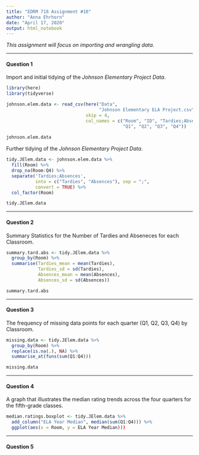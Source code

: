 ---
title: "EDRM 718 Assignment #10"
author: "Anna Ehrhorn"
date: "April 17, 2020"
output: html_notebook
---

*This assignment will focus on importing and wrangling data.*


***
#### Question 1

Import and initial tidying of the *Johnson Elementary Project Data*.

```{r}
library(here)
library(tidyverse)

johnson.elem.data <- read_csv(here("Data", 
                                   "Johnson Elementary ELA Project.csv"), 
                              skip = 4, 
                              col_names = c("Room", "ID", "Tardies;Absences",
                                            "Q1", "Q2", "Q3", "Q4"))
                      
johnson.elem.data
```


Further tidying of the *Johnson Elementary Project Data*.

```{r}
tidy.JElem.data <- johnson.elem.data %>% 
  fill(Room) %>%
  drop_na(Room:Q4) %>%
  separate('Tardies;Absences', 
           into = c("Tardies", "Absences"), sep = ";",
           convert = TRUE) %>%
  col_factor(Room)

tidy.JElem.data
```



***
#### Question 2

Summary Statistics for the Number of Tardies and Abseneces for each Classroom.

```{r}
summary.tard.abs <- tidy.JElem.data %>%
  group_by(Room) %>%
  summarise(Tardies_mean = mean(Tardies),
            Tardies_sd = sd(Tardies),
            Absences_mean = mean(Absences),
            Absences_sd = sd(Absences))

summary.tard.abs
```


***
#### Question 3

The frequency of missing data points for each quarter (Q1, Q2, Q3, Q4) by 
Classroom. 

```{r}
missing.data <- tidy.JElem.data %>%
  group_by(Room) %>%
  replace(is.na(.), NA) %>%
  summarise_at(funs(sum(Q1:Q4)))

missing.data
```


***
#### Question 4

A graph that illustrates the median rating trends across the four quarters for
the fifth-grade classes.

```{r}
median.ratings.boxplot <- tidy.JElem.data %>%
  add_column("ELA Year Median", median(sum(Q1:Q4))) %>%
  ggplot(aes(x = Room, y = ELA Year Median)))
```


***
#### Question 5


